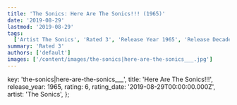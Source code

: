 ```yaml
---
title: 'The Sonics: Here Are The Sonics!!! (1965)'
date: '2019-08-29'
lastmod: '2019-08-29'
tags:
  ['Artist The Sonics', 'Rated 3', 'Release Year 1965', 'Release Decade 1960']
summary: 'Rated 3'
authors: ['default']
images: ['/content/images/the-sonics|here-are-the-sonics___.jpg']
---
```


  key: 'the-sonics|here-are-the-sonics___',
  title: 'Here Are The Sonics!!!',
  release_year: 1965,
  rating: 6,
  rating_date: '2019-08-29T00:00:00.000Z',
  artist: 'The Sonics',
};

<MusicRating data={data} />
